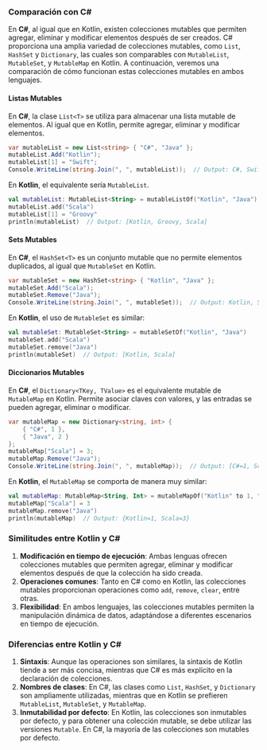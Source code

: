 
### Comparación con C#

En **C#**, al igual que en Kotlin, existen colecciones mutables que permiten agregar, eliminar y modificar elementos después de ser creados. C# proporciona una amplia variedad de colecciones mutables, como `List`, `HashSet` y `Dictionary`, las cuales son comparables con `MutableList`, `MutableSet`, y `MutableMap` en Kotlin. A continuación, veremos una comparación de cómo funcionan estas colecciones mutables en ambos lenguajes.

#### Listas Mutables

En **C#**, la clase `List<T>` se utiliza para almacenar una lista mutable de elementos. Al igual que en Kotlin, permite agregar, eliminar y modificar elementos.

```csharp showLineNumbers
var mutableList = new List<string> { "C#", "Java" };
mutableList.Add("Kotlin");
mutableList[1] = "Swift";
Console.WriteLine(string.Join(", ", mutableList));  // Output: C#, Swift, Kotlin
```

En **Kotlin**, el equivalente sería `MutableList`.

```kotlin showLineNumbers
val mutableList: MutableList<String> = mutableListOf("Kotlin", "Java")
mutableList.add("Scala")
mutableList[1] = "Groovy"
println(mutableList)  // Output: [Kotlin, Groovy, Scala]
```

#### Sets Mutables

En **C#**, el `HashSet<T>` es un conjunto mutable que no permite elementos duplicados, al igual que `MutableSet` en Kotlin.

```csharp showLineNumbers
var mutableSet = new HashSet<string> { "Kotlin", "Java" };
mutableSet.Add("Scala");
mutableSet.Remove("Java");
Console.WriteLine(string.Join(", ", mutableSet));  // Output: Kotlin, Scala
```

En **Kotlin**, el uso de `MutableSet` es similar:

```kotlin showLineNumbers
val mutableSet: MutableSet<String> = mutableSetOf("Kotlin", "Java")
mutableSet.add("Scala")
mutableSet.remove("Java")
println(mutableSet)  // Output: [Kotlin, Scala]
```

#### Diccionarios Mutables

En **C#**, el `Dictionary<TKey, TValue>` es el equivalente mutable de `MutableMap` en Kotlin. Permite asociar claves con valores, y las entradas se pueden agregar, eliminar o modificar.

```csharp showLineNumbers
var mutableMap = new Dictionary<string, int> {
    { "C#", 1 },
    { "Java", 2 }
};
mutableMap["Scala"] = 3;
mutableMap.Remove("Java");
Console.WriteLine(string.Join(", ", mutableMap));  // Output: [C#=1, Scala=3]
```

En **Kotlin**, el `MutableMap` se comporta de manera muy similar:

```kotlin showLineNumbers
val mutableMap: MutableMap<String, Int> = mutableMapOf("Kotlin" to 1, "Java" to 2)
mutableMap["Scala"] = 3
mutableMap.remove("Java")
println(mutableMap)  // Output: {Kotlin=1, Scala=3}
```

### Similitudes entre Kotlin y C#

1. **Modificación en tiempo de ejecución**: Ambas lenguas ofrecen colecciones mutables que permiten agregar, eliminar y modificar elementos después de que la colección ha sido creada.
2. **Operaciones comunes**: Tanto en C# como en Kotlin, las colecciones mutables proporcionan operaciones como `add`, `remove`, `clear`, entre otras.
3. **Flexibilidad**: En ambos lenguajes, las colecciones mutables permiten la manipulación dinámica de datos, adaptándose a diferentes escenarios en tiempo de ejecución.

### Diferencias entre Kotlin y C#

1. **Sintaxis**: Aunque las operaciones son similares, la sintaxis de Kotlin tiende a ser más concisa, mientras que C# es más explícito en la declaración de colecciones.
2. **Nombres de clases**: En C#, las clases como `List`, `HashSet`, y `Dictionary` son ampliamente utilizadas, mientras que en Kotlin se prefieren `MutableList`, `MutableSet`, y `MutableMap`.
3. **Inmutabilidad por defecto**: En Kotlin, las colecciones son inmutables por defecto, y para obtener una colección mutable, se debe utilizar las versiones `Mutable`. En C#, la mayoría de las colecciones son mutables por defecto.
